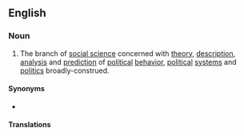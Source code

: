 ==English==
{{wikipedia|Political science}}

===Noun===
{{en-noun|-}}

# The branch of [[social science]] concerned with [[theory]], [[description]], [[analysis]] and [[prediction]] of [[political]] [[behavior]], [[political]] [[system]]s and [[politics]] broadly-construed.

====Synonyms====
* {{l|en|political science}} {{qualifier|much more common in the Anglosphere}}

====Translations====
{{trans-see|political science}}